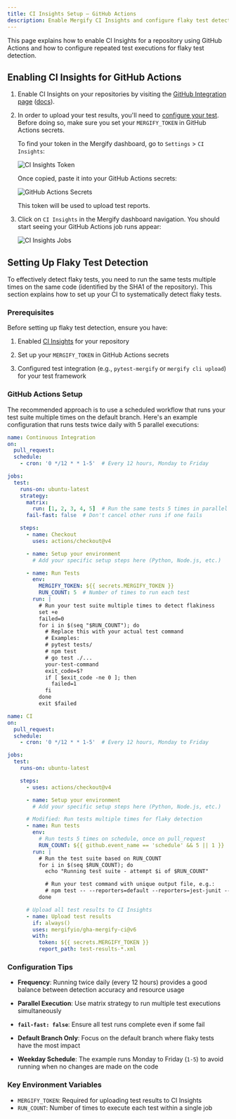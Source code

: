 ```yaml
---
title: CI Insights Setup – GitHub Actions
description: Enable Mergify CI Insights and configure flaky test detection using GitHub Actions.
---
```



This page explains how to enable CI Insights for a repository using GitHub
Actions and how to configure repeated test executions for flaky test detection.

## Enabling CI Insights for GitHub Actions

1. Enable CI Insights on your repositories by visiting the [GitHub Integration
   page](https://dashboard.mergify.com/integrations/github)
   ([docs](/integrations/github)).

2. In order to upload your test results, you'll need to [configure your
   test](#test-framework-configuration). Before doing so, make sure you set
   your `MERGIFY_TOKEN` in GitHub Actions secrets.

   To find your token in the Mergify dashboard, go to `Settings` > `CI
   Insights`:

   <Image src={TokenScreenshot} alt="CI Insights Token" />

   Once copied, paste it into your GitHub Actions secrets:

   <Image src={GHSecretsScreenshot} alt="GitHub Actions Secrets" />

   This token will be used to upload test reports.

3. Click on `CI Insights` in the Mergify dashboard navigation.
   You should start seeing your GitHub Actions job runs appear:

   <Image src={JobsScreenshot} alt="CI Insights Jobs" />

## Setting Up Flaky Test Detection

To effectively detect flaky tests, you need to run the same tests multiple
times on the same code (identified by the SHA1 of the repository). This section
explains how to set up your CI to systematically detect flaky tests.

### Prerequisites

Before setting up flaky test detection, ensure you have:

1. Enabled [CI Insights](#enabling-ci-insights-for-github-actions) for your repository

2. Set up your `MERGIFY_TOKEN` in GitHub Actions secrets

3. Configured test integration (e.g., `pytest-mergify` or `mergify cli upload`)
   for your test framework

### GitHub Actions Setup

The recommended approach is to use a scheduled workflow that runs your test
suite multiple times on the default branch. Here's an example configuration
that runs tests twice daily with 5 parallel executions:

```yaml
name: Continuous Integration
on:
  pull_request:
  schedule:
    - cron: '0 */12 * * 1-5'  # Every 12 hours, Monday to Friday

jobs:
  test:
    runs-on: ubuntu-latest
    strategy:
      matrix:
        run: [1, 2, 3, 4, 5]  # Run the same tests 5 times in parallel
      fail-fast: false  # Don't cancel other runs if one fails

    steps:
      - name: Checkout
        uses: actions/checkout@v4

      - name: Setup your environment
        # Add your specific setup steps here (Python, Node.js, etc.)

      - name: Run Tests
        env:
          MERGIFY_TOKEN: ${{ secrets.MERGIFY_TOKEN }}
          RUN_COUNT: 5  # Number of times to run each test
        run: |
          # Run your test suite multiple times to detect flakiness
          set +e
          failed=0
          for i in $(seq "$RUN_COUNT"); do
            # Replace this with your actual test command
            # Examples:
            # pytest tests/
            # npm test
            # go test ./...
            your-test-command
            exit_code=$?
            if [ $exit_code -ne 0 ]; then
              failed=1
            fi
          done
          exit $failed
```

```yaml
name: CI
on:
  pull_request:
  schedule:
    - cron: '0 */12 * * 1-5'  # Every 12 hours, Monday to Friday

jobs:
  test:
    runs-on: ubuntu-latest

    steps:
      - uses: actions/checkout@v4

      - name: Setup your environment
        # Add your specific setup steps here (Python, Node.js, etc.)

      # Modified: Run tests multiple times for flaky detection
      - name: Run tests
        env:
          # Run tests 5 times on schedule, once on pull_request
          RUN_COUNT: ${{ github.event_name == 'schedule' && 5 || 1 }}
        run: |
          # Run the test suite based on RUN_COUNT
          for i in $(seq $RUN_COUNT); do
            echo "Running test suite - attempt $i of $RUN_COUNT"

            # Run your test command with unique output file, e.g.:
            # npm test -- --reporters=default --reporters=jest-junit --outputFile=test-results-$i.xml
          done

      # Upload all test results to CI Insights
      - name: Upload test results
        if: always()
        uses: mergifyio/gha-mergify-ci@v6
        with:
          token: ${{ secrets.MERGIFY_TOKEN }}
          report_path: test-results-*.xml
```

### Configuration Tips

- **Frequency**: Running twice daily (every 12 hours) provides a good balance
  between detection accuracy and resource usage

- **Parallel Execution**: Use matrix strategy to run multiple test executions
  simultaneously

- **`fail-fast: false`**: Ensure all test runs complete even if some fail

- **Default Branch Only**: Focus on the default branch where flaky tests have
  the most impact

- **Weekday Schedule**: The example runs Monday to Friday (`1-5`) to avoid
  running when no changes are made on the code

### Key Environment Variables

- `MERGIFY_TOKEN`: Required for uploading test results to CI Insights
- `RUN_COUNT`: Number of times to execute each test within a single job
